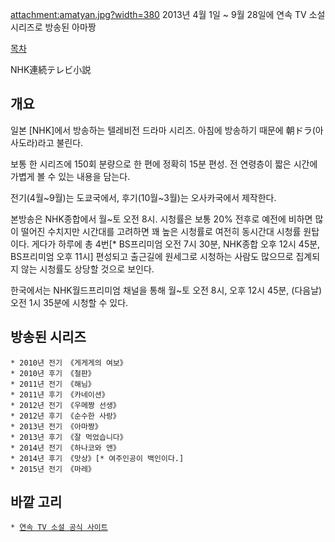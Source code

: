 attachment:amatyan.jpg?width=380
2013년 4월 1일 ~ 9월 28일에 연속 TV 소설 시리즈로 방송된 아마짱

[[목차]]

NHK連続テレビ小説

== 개요 ==
일본 [NHK]에서 방송하는 텔레비전 드라마 시리즈. 아침에 방송하기 때문에 朝ドラ(아사도라)라고 불린다.

보통 한 시리즈에 150회 분량으로 한 편에 정확히 15분 편성. 전 연령층이 짧은 시간에 가볍게 볼 수 있는 내용을 담는다. 

전기(4월~9월)는 도쿄국에서, 후기(10월~3월)는 오사카국에서 제작한다.

본방송은 NHK종합에서 월~토 오전 8시. 시청률은 보통 20% 전후로 예전에 비하면 많이 떨어진 수치지만 시간대를 고려하면 꽤 높은 시청률로 여전히 동시간대 시청률 원탑이다. 게다가 하루에 총 4번[* BS프리미엄 오전 7시 30분, NHK종합 오후 12시 45분, BS프리미엄 오후 11시] 편성되고 출근길에 원세그로 시청하는 사람도 많으므로 집계되지 않는 시청률도 상당할 것으로 보인다.

한국에서는 NHK월드프리미엄 채널을 통해 월~토 오전 8시, 오후 12시 45분, (다음날) 오전 1시 35분에 시청할 수 있다.

== 방송된 시리즈 ==
 * 2010년 전기 《게게게의 여보》
 * 2010년 후기 《철판》
 * 2011년 전기 《해님》
 * 2011년 후기 《카네이션》
 * 2012년 전기 《우메짱 선생》
 * 2012년 후기 《순수한 사랑》
 * 2013년 전기 《아마짱》
 * 2013년 후기 《잘 먹었습니다》
 * 2014년 전기 《하나코와 앤》
 * 2014년 후기 《맛상》[* 여주인공이 백인이다.]
 * 2015년 전기 《마레》
== 바깥 고리 ==
 * [http://www9.nhk.or.jp/asadora/index.html|NHK 연속 TV 소설 공식 사이트]

